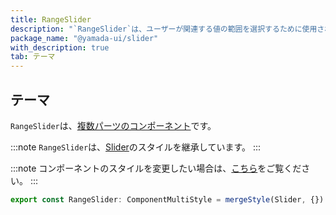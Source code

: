 ```yaml
---
title: RangeSlider
description: "`RangeSlider`は、ユーザーが関連する値の範囲を選択するために使用されるコンポーネントです。"
package_name: "@yamada-ui/slider"
with_description: true
tab: テーマ
---
```


## テーマ

`RangeSlider`は、[複数パーツのコンポーネント](/styled-system/theming/component-style#複数パーツのコンポーネント)です。

:::note
`RangeSlider`は、[Slider](/components/forms/slider)のスタイルを継承しています。
:::

:::note
コンポーネントのスタイルを変更したい場合は、[こちら](/styled-system/theming/customize-theme#コンポーネントのスタイルを変更する)をご覧ください。
:::

```ts
export const RangeSlider: ComponentMultiStyle = mergeStyle(Slider, {})
```
